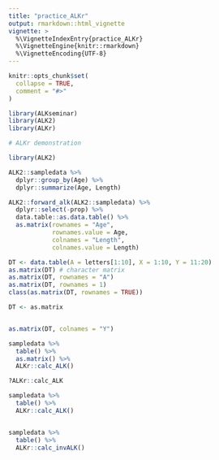```yaml
---
title: "practice_ALKr"
output: rmarkdown::html_vignette
vignette: >
  %\VignetteIndexEntry{practice_ALKr}
  %\VignetteEngine{knitr::rmarkdown}
  %\VignetteEncoding{UTF-8}
---
```


```r
knitr::opts_chunk$set(
  collapse = TRUE,
  comment = "#>"
)
```

```r
library(ALKseminar)
library(ALK2)
library(ALKr)
```

```r
# ALKr demonstration

library(ALK2)

ALK2::sampledata %>%
  dplyr::group_by(Age) %>%
  dplyr::summarize(Age, Length)

ALK2::forward_alk(ALK2::sampledata) %>%
  dplyr::select(-prop) %>%
  data.table::as.data.table() %>%
  as.matrix(rownames = "Age",
            rownames.value = Age,
            colnames = "Length",
            colnames.value = Length)

DT <- data.table(A = letters[1:10], X = 1:10, Y = 11:20)
as.matrix(DT) # character matrix
as.matrix(DT, rownames = "A")
as.matrix(DT, rownames = 1)
class(as.matrix(DT, rownames = TRUE))

DT <- as.matrix


as.matrix(DT, colnames = "Y")

sampledata %>%
  table() %>%
  as.matrix() %>%
  ALKr::calc_ALK()

?ALKr::calc_ALK

sampledata %>%
  table() %>%
  ALKr::calc_ALK()


sampledata %>%
  table() %>%
  ALKr::calc_invALK()

```
